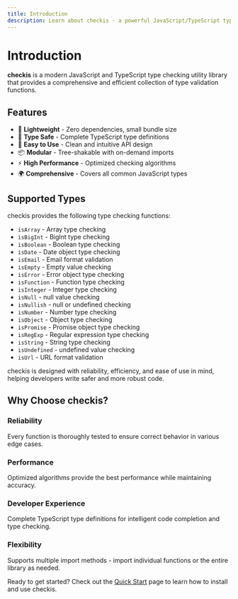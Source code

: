 ```yaml
---
title: Introduction
description: Learn about checkis - a powerful JavaScript/TypeScript type checking utility library.
---
```



# Introduction

**checkis** is a modern JavaScript and TypeScript type checking utility library that provides a comprehensive and efficient collection of type validation functions.

## Features

- 🚀 **Lightweight** - Zero dependencies, small bundle size
- 🎯 **Type Safe** - Complete TypeScript type definitions
- 🔧 **Easy to Use** - Clean and intuitive API design
- 📦 **Modular** - Tree-shakable with on-demand imports
- ⚡ **High Performance** - Optimized checking algorithms
- 🌍 **Comprehensive** - Covers all common JavaScript types

## Supported Types

checkis provides the following type checking functions:

- `isArray` - Array type checking
- `isBigInt` - BigInt type checking
- `isBoolean` - Boolean type checking
- `isDate` - Date object type checking
- `isEmail` - Email format validation
- `isEmpty` - Empty value checking
- `isError` - Error object type checking
- `isFunction` - Function type checking
- `isInteger` - Integer type checking
- `isNull` - null value checking
- `isNullish` - null or undefined checking
- `isNumber` - Number type checking
- `isObject` - Object type checking
- `isPromise` - Promise object type checking
- `isRegExp` - Regular expression type checking
- `isString` - String type checking
- `isUndefined` - undefined value checking
- `isUrl` - URL format validation

<Callout>
checkis is designed with reliability, efficiency, and ease of use in mind, helping developers write safer and more robust code.
</Callout>

## Why Choose checkis?

### Reliability
Every function is thoroughly tested to ensure correct behavior in various edge cases.

### Performance
Optimized algorithms provide the best performance while maintaining accuracy.

### Developer Experience
Complete TypeScript type definitions for intelligent code completion and type checking.

### Flexibility
Supports multiple import methods - import individual functions or the entire library as needed.

Ready to get started? Check out the [Quick Start](/en/start/quick-start) page to learn how to install and use checkis.
